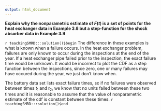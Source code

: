 ```yaml
---
output: html_document
---
```


__Explain why the nonparametric estimate of $F(t)$ is a set of points for the heat exchanger data in Example 3.6 but a step-function for the shock absorber data in Example 3.9__

`r teachingSMRD:::solution()$begin`
The difference in these examples is what is known when a failure occurs.  In the heat exchanger problem, failures are only known to occur during the inspections at the end of the year.  If a heat exchanger pipe failed prior to the inspection, the exact failure time would be unknown.  It would be incorrect to plot the CDF as a step function between the inspections, since zero, one or many failures may have occured during the year, we just don't know when.

The battery data set lists exact failure times, so if no failures were observed between times $t_{1}$ and $t_{2}$, we know that no units failed between these two times and it is reasonable to assume that the value of nonparametric estimate of the cdf is constant between these times.
`r teachingSMRD:::solution()$end`
